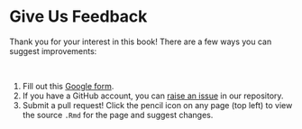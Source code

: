 # Give Us Feedback

Thank you for your interest in this book! There are a few ways you can suggest improvements:

<br>
<!-- The capital letter above alters the formatting for the numbered points below -->

1. Fill out this [Google form](https://docs.google.com/forms/d/e/1FAIpQLSfzzSVPIxyTlCSO0gNjUIAwcZRiOISylIIiQOylatwuaCf00Q/viewform?usp=sf_link){target="_blank"}.
1. If you have a GitHub account, you can [raise an issue](https://github.com/jhudsl/GDSCN_Book_SARS_Galaxy_on_AnVIL/issues/new){target="_blank"} in our repository.
1. Submit a pull request!  Click the pencil icon on any page (top left) to view the source `.Rmd` for the page and suggest changes.
